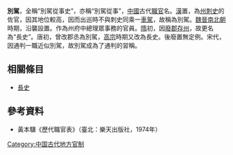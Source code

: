 '''別駕'''，全稱“別駕從事史”，亦稱“別駕從事”，[[中國|中國]]古代[[職官|職官]]名。[[漢朝|漢]]置，為[[州|州]][[刺史|刺史]]的佐官，因其地位較高，因而出巡時不與刺史同乘一[[車駕|車駕]]，故稱為別駕。[[魏朝|魏]][[晉朝|晉]][[南北朝|南北朝]]時期，沿襲設置。作為州府中總理眾事務的官員。[[隋|隋]]初，因[[廢郡存州|廢郡存州]]，故更名為“長史”。唐初，曾改郡丞為別駕，[[唐高宗|高宗]]時期又改為長史。後廢置無定例。宋代，因通判一職近似別駕，故別駕成為了通判的習稱。

== 相關條目 ==
*[[長史|長史]]

== 參考資料 ==
*黃本驥《歷代職官表》（臺北：樂天出版社，1974年）

{{Government-official-hist-stub}}
[[Category:中国古代地方官制|Category:中国古代地方官制]]